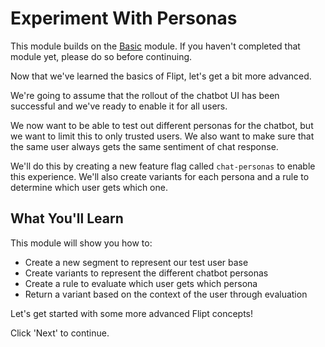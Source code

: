 # Experiment With Personas

This module builds on the [Basic](/basic) module. If you haven't completed that module yet, please do so before continuing.

Now that we've learned the basics of Flipt, let's get a bit more advanced.

We're going to assume that the rollout of the chatbot UI has been successful and we've ready to enable it for all users.

We now want to be able to test out different personas for the chatbot, but we want to limit this to only trusted users. We also want to make sure that the same user always gets the same sentiment of chat response.

We'll do this by creating a new feature flag called `chat-personas` to enable this experience. We'll also create variants for each persona and a rule to determine which user gets which one.

## What You'll Learn

This module will show you how to:

- Create a new segment to represent our test user base
- Create variants to represent the different chatbot personas
- Create a rule to evaluate which user gets which persona
- Return a variant based on the context of the user through evaluation

Let's get started with some more advanced Flipt concepts!

Click 'Next' to continue.
